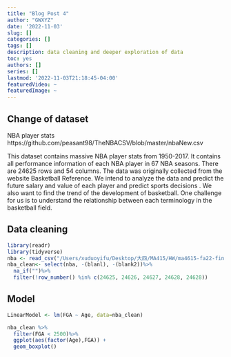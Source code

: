 ```yaml
---
title: "Blog Post 4"
author: "GWXYZ"
date: '2022-11-03'
slug: []
categories: []
tags: []
description: data cleaning and deeper exploration of data
toc: yes
authors: []
series: []
lastmod: '2022-11-03T21:18:45-04:00'
featuredVideo: ~
featuredImage: ~
---
```

## Change of dataset
  NBA player stats 
https://github.com/peasant98/TheNBACSV/blob/master/nbaNew.csv

This dataset contains massive NBA player stats from 1950-2017. It contains all performance information of each NBA player in 67 NBA seasons. There are 24625 rows and 54 columns. The data was originally collected from the website Basketball Reference. We intend to analyze the data and predict the future salary and value of each player and predict sports decisions . We also want to find the trend of the development of basketball. One challenge for us is to understand the relationship between each terminology in the basketball field.

## Data cleaning
```r

library(readr)
library(tidyverse)
nba <- read_csv("/Users/xuduoyifu/Desktop/大四/MA415/HW/ma4615-fa22-final-project-gwxyz/dataset/nbaNew.csv", col_types = cols(PlayerSalary = col_number()))
nba_clean<- select(nba, -(blanl), -(blank2))%>%
  na_if("")%>%
  filter(!row_number() %in% c(24625, 24626, 24627, 24628, 24628))

```




## Model
```r

LinearModel <- lm(FGA ~ Age, data=nba_clean)

nba_clean %>% 
  filter(FGA < 2500)%>%
  ggplot(aes(factor(Age),FGA)) +
  geom_boxplot()
```